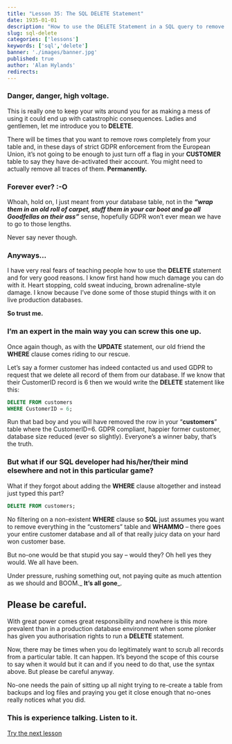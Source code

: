 ```yaml
---
title: "Lesson 35: The SQL DELETE Statement"
date: 1935-01-01
description: "How to use the DELETE Statement in a SQL query to remove data rows from a table."
slug: sql-delete
categories: ['lessons']
keywords: ['sql','delete']
banner: './images/banner.jpg'
published: true
author: 'Alan Hylands'
redirects:
---
```

### Danger, danger, high voltage.

This is really one to keep your wits around you for as making a mess of using it could end up with catastrophic consequences. Ladies and gentlemen, let me introduce you to **DELETE**.

There will be times that you want to remove rows completely from your table and, in these days of strict GDPR enforcement from the European Union, it&#8217;s not going to be enough to just turn off a flag in your **CUSTOMER** table to say they have de-activated their account. You might need to actually remove all traces of them. **Permanently.**

### Forever ever? :-O

Whoah, hold on, I just meant from your database table, not in the _**&#8220;wrap them in an old roll of carpet, stuff them in your car boot and go all Goodfellas on their ass&#8221;**_ sense, hopefully GDPR won&#8217;t ever mean we have to go to those lengths.

Never say never though.

### Anyways&#8230;

I have very real fears of teaching people how to use the **DELETE** statement and for very good reasons. I know first hand how much damage you can do with it. Heart stopping, cold sweat inducing, brown adrenaline-style damage. I know because I&#8217;ve done some of those stupid things with it on live production databases.

**So trust me.**

### I&#8217;m an expert in the main way you can screw this one up.

Once again though, as with the **UPDATE** statement, our old friend the **WHERE** clause comes riding to our rescue.

Let&#8217;s say a former customer has indeed contacted us and used GDPR to request that we delete all record of them from our database. If we know that their CustomerID record is 6 then we would write the **DELETE** statement like this:

```sql
DELETE FROM customers
WHERE CustomerID = 6;
```

Run that bad boy and you will have removed the row in your &#8220;**customers**&#8221; table where the CustomerID=6. GDPR compliant, happier former customer, database size reduced (ever so slightly). Everyone&#8217;s a winner baby, that&#8217;s the truth.

### But what if our SQL developer had his/her/their mind elsewhere and not in this particular game?

What if they forgot about adding the **WHERE** clause altogether and instead just typed this part?

```sql 
DELETE FROM customers;
```

No filtering on a non-existent **WHERE** clause so **SQL** just assumes you want to remove everything in the &#8220;customers&#8221; table and **WHAMMO** &#8211; there goes your entire customer database and all of that really juicy data on your hard won customer base.

But no-one would be that stupid you say &#8211; would they? Oh hell yes they would. We all have been.

Under pressure, rushing something out, not paying quite as much attention as we should and BOOM._ **It&#8217;s all gone**_.

## Please be careful.

With great power comes great responsibility and nowhere is this more prevalent than in a production database environment when some plonker has given you authorisation rights to run a **DELETE** statement.

Now, there may be times when you do legitimately want to scrub all records from a particular table. It can happen. It&#8217;s beyond the scope of this course to say when it would but it can and if you need to do that, use the syntax above. But please be careful anyway.

No-one needs the pain of sitting up all night trying to re-create a table from backups and log files and praying you get it close enough that no-ones really notices what you did.

### This is experience talking. Listen to it.

<a href="/the-end" className="link-button">Try the next lesson</a>